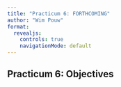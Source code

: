 ```yaml
---
title: "Practicum 6: FORTHCOMING"
author: "Wim Pouw"
format:
  revealjs:
    controls: true
    navigationMode: default
---
```


## Practicum 6: Objectives




